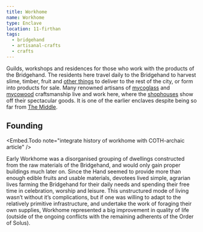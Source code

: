 ```yaml
---
title: Workhome
name: Workhome
type: Enclave
location: 11-firthan
tags:
  - bridgehand
  - artisanal-crafts
  - crafts
---
```

Guilds, workshops and residences for those who work with the products of the
Bridgehand. The residents here travel daily to the Bridgehand to harvest slime,
timber, fruit and [other things](lore:products-of-the-bridgehand) to deliver
to the rest of the city, or form into products for sale. Many renowned artisans
of [mycoglass](lore:mycoglass) and [mycowood](lore:mycowood) craftsmanship live
and work here, where the [shophouses](lore:shophouses) show off their
spectacular goods. It is one of the earlier enclaves despite being so far from
[The Middle](location:the-middle).

## Founding

<Embed.Todo note="integrate history of workhome with COTH-archaic article" />

Early Workhome was a disorganised grouping of dwellings constructed from the
raw materials of the Bridgehand, and would only gain proper buildings much
later on. Since the Hand seemed to provide more than enough edible fruits and
usable materials, devotees lived simple, agrarian lives farming the Bridgehand
for their daily needs and spending their free time in celebration, worship and
leisure. This unstructured mode of living wasn’t without it’s complications,
but if one was willing to adapt to the relatively primitive infrastructure, and
undertake the work of foraging their own supplies, Workhome represented a big
improvement in quality of life (outside of the ongoing conflicts with the
remaining adherents of the Order of Solus).

